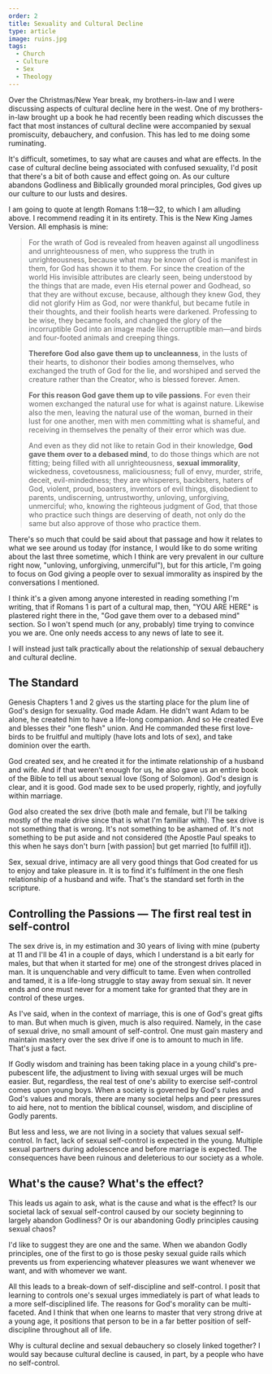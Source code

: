 ```yaml
---
order: 2
title: Sexuality and Cultural Decline
type: article
image: ruins.jpg
tags:
  - Church
  - Culture
  - Sex
  - Theology
---
```


Over the Christmas/New Year break, my brothers-in-law and I were discussing aspects of cultural decline here in the west. One of my brothers-in-law brought up a book he had recently been reading which discusses the fact that most instances of cultural decline were accompanied by sexual promiscuity, debauchery, and confusion. This has led to me doing some ruminating.

It's difficult, sometimes, to say what are causes and what are effects. In the case of cultural decline being associated with confused sexuality, I'd posit that there's a bit of both cause and effect going on. As our culture abandons Godliness and Biblically grounded moral principles, God gives up our culture to our lusts and desires.

I am going to quote at length Romans 1:18—32, to which I am alluding above. I recommend reading it in its entirety. This is the New King James Version. All emphasis is mine:

> For the wrath of God is revealed from heaven against all ungodliness and unrighteousness of men, who suppress the truth in unrighteousness, because what may be known of God is manifest in them, for God has shown it to them. For since the creation of the world His invisible attributes are clearly seen, being understood by the things that are made, even His eternal power and Godhead, so that they are without excuse, because, although they knew God, they did not glorify Him as God, nor were thankful, but became futile in their thoughts, and their foolish hearts were darkened. Professing to be wise, they became fools, and changed the glory of the incorruptible God into an image made like corruptible man—and birds and four-footed animals and creeping things.
>
> **Therefore God also gave them up to uncleanness**, in the lusts of their hearts, to dishonor their bodies among themselves, who exchanged the truth of God for the lie, and worshiped and served the creature rather than the Creator, who is blessed forever. Amen.
>
> **For this reason God gave them up to vile passions**. For even their women exchanged the natural use for what is against nature. Likewise also the men, leaving the natural use of the woman, burned in their lust for one another, men with men committing what is shameful, and receiving in themselves the penalty of their error which was due.
>
> And even as they did not like to retain God in their knowledge, **God gave them over to a debased mind**, to do those things which are not fitting; being filled with all unrighteousness, **sexual immorality**, wickedness, covetousness, maliciousness; full of envy, murder, strife, deceit, evil-mindedness; they are whisperers, backbiters, haters of God, violent, proud, boasters, inventors of evil things, disobedient to parents, undiscerning, untrustworthy, unloving, unforgiving, unmerciful; who, knowing the righteous judgment of God, that those who practice such things are deserving of death, not only do the same but also approve of those who practice them.

There's so much that could be said about that passage and how it relates to what we see around us today (for instance, I would like to do some writing about the last three sometime, which I think are very prevalent in our culture right now, "unloving, unforgiving, unmerciful"), but for this article, I'm going to focus on God giving a people over to sexual immorality as inspired by the conversations I mentioned.

I think it's a given among anyone interested in reading something I'm writing, that if Romans 1 is part of a cultural map, then, "YOU ARE HERE" is plastered right there in the, "God gave them over to a debased mind" section. So I won't spend much (or any, probably) time trying to convince you we are. One only needs access to any news of late to see it.

I will instead just talk practically about the relationship of sexual debauchery and cultural decline.

## The Standard

Genesis Chapters 1 and 2 gives us the starting place for the plum line of God's design for sexuality. God made Adam. He didn't want Adam to be alone, he created him to have a life-long companion. And so He created Eve and blesses their "one flesh" union. And He commanded these first love-birds to be fruitful and multiply (have lots and lots of sex), and take dominion over the earth.

God created sex, and he created it for the intimate relationship of a husband and wife. And if that weren't enough for us, he also gave us an entire book of the Bible to tell us about sexual love (Song of Solomon). God's design is clear, and it is good. God made sex to be used properly, rightly, and joyfully within marriage.

God also created the sex drive (both male and female, but I'll be talking mostly of the male drive since that is what I'm familiar with). The sex drive is not something that is wrong. It's not something to be ashamed of. It's not something to be put aside and not considered (the Apostle Paul speaks to this when he says don't burn [with passion] but get married [to fulfill it]).

Sex, sexual drive, intimacy are all very good things that God created for us to enjoy and take pleasure in. It is to find it's fulfilment in the one flesh relationship of a husband and wife. That's the standard set forth in the scripture.

## Controlling the Passions — The first real test in self-control

The sex drive is, in my estimation and 30 years of living with mine (puberty at 11 and I'll be 41 in a couple of days, which I understand is a bit early for males, but that when it started for me) one of the strongest drives placed in man. It is unquenchable and very difficult to tame. Even when controlled and tamed, it is a life-long struggle to stay away from sexual sin. It never ends and one must never for a moment take for granted that they are in control of these urges.

As I've said, when in the context of marriage, this is one of God's great gifts to man. But when much is given, much is also required. Namely, in the case of sexual drive, no small amount of self-control. One must gain mastery and maintain mastery over the sex drive if one is to amount to much in life. That's just a fact.

If Godly wisdom and training has been taking place in a young child's pre-pubescent life, the adjustment to living with sexual urges will be much easier. But, regardless, the real test of one's ability to exercise self-control comes upon young boys. When a society is governed by God's rules and God's values and morals, there are many societal helps and peer pressures to aid here, not to mention the biblical counsel, wisdom, and discipline of Godly parents.

But less and less, we are not living in a society that values sexual self-control. In fact, lack of sexual self-control is expected in the young. Multiple sexual partners during adolescence and before marriage is expected. The consequences have been ruinous and deleterious to our society as a whole.

## What's the cause? What's the effect?

This leads us again to ask, what is the cause and what is the effect? Is our societal lack of sexual self-control caused by our society beginning to largely abandon Godliness? Or is our abandoning Godly principles causing sexual chaos?

I'd like to suggest they are one and the same. When we abandon Godly principles, one of the first to go is those pesky sexual guide rails which prevents us from experiencing whatever pleasures we want whenever we want, and with whomever we want.

All this leads to a break-down of self-discipline and self-control. I posit that learning to controls one's sexual urges immediately is part of what leads to a more self-disciplined life. The reasons for God's morality can be multi-faceted. And I think that when one learns to master that very strong drive at a young age, it positions that person to be in a far better position of self-discipline throughout all of life.

Why is cultural decline and sexual debauchery so closely linked together? I would say because cultural decline is caused, in part, by a people who have no self-control.
